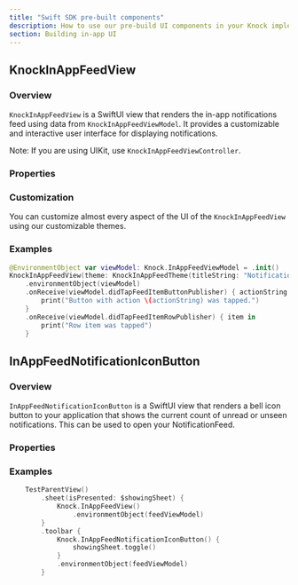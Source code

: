 ```yaml
---
title: "Swift SDK pre-built components"
description: How to use our pre-build UI components in your Knock implementation.
section: Building in-app UI
---
```


## KnockInAppFeedView

### Overview

`KnockInAppFeedView` is a SwiftUI view that renders the in-app notifications feed using data from `KnockInAppFeedViewModel`. It provides a customizable and interactive user interface for displaying notifications.

Note: If you are using UIKit, use `KnockInAppFeedViewController`.

### Properties

<Attributes>
  <Attribute
    name="theme"
    type="InAppFeedTheme"
    description="Defines the appearance of the feed view and its components."
  />
</Attributes>

### Customization

You can customize almost every aspect of the UI of the `KnockInAppFeedView` using our customizable themes.

### Examples

```swift
@EnvironmentObject var viewModel: Knock.InAppFeedViewModel = .init()
KnockInAppFeedView(theme: KnockInAppFeedTheme(titleString: "Notifications"))
    .environmentObject(viewModel)
    .onReceive(viewModel.didTapFeedItemButtonPublisher) { actionString in
        print("Button with action \(actionString) was tapped.")
    }
    .onReceive(viewModel.didTapFeedItemRowPublisher) { item in
        print("Row item was tapped")
    }
```

## InAppFeedNotificationIconButton

### Overview

`InAppFeedNotificationIconButton` is a SwiftUI view that renders a bell icon button to your application that shows the current count of unread or unseen notifications. This can be used to open your NotificationFeed.

### Properties

<Attributes>
  <Attribute
    name="theme"
    type="InAppFeedNotificationIconButtonTheme"
    description="Defines the appearance of the feed view and its components."
  />
  <Attribute
    name="action"
    type="() -> Void"
    description="A callback to alert you when user taps on the button."
  />
</Attributes>

### Examples

```swift
    TestParentView()
        .sheet(isPresented: $showingSheet) {
            Knock.InAppFeedView()
                .environmentObject(feedViewModel)
        }
        .toolbar {
            Knock.InAppFeedNotificationIconButton() {
                showingSheet.toggle()
            }
            .environmentObject(feedViewModel)
        }
```
